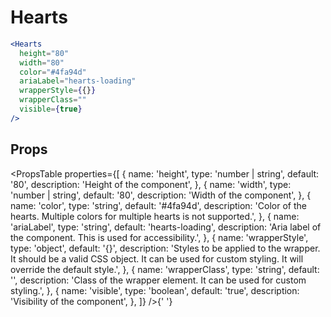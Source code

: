 ---
---


# Hearts

```jsx live
<Hearts
  height="80"
  width="80"
  color="#4fa94d"
  ariaLabel="hearts-loading"
  wrapperStyle={{}}
  wrapperClass=""
  visible={true}
/>
```

## Props

<PropsTable
  properties={[
    {
      name: 'height',
      type: 'number | string',
      default: '80',
      description: 'Height of the component',
    },
    {
      name: 'width',
      type: 'number | string',
      default: '80',
      description: 'Width of the component',
    },
    {
      name: 'color',
      type: 'string',
      default: '#4fa94d',
      description:
        'Color of the hearts. Multiple colors for multiple hearts is not supported.',
    },
    {
      name: 'ariaLabel',
      type: 'string',
      default: 'hearts-loading',
      description:
        'Aria label of the component. This is used for accessibility.',
    },
    {
      name: 'wrapperStyle',
      type: 'object',
      default: '{}',
      description:
        'Styles to be applied to the wrapper. It should be a valid CSS object. It can be used for custom styling. It will override the default style.',
    },
    {
      name: 'wrapperClass',
      type: 'string',
      default: '',
      description:
        'Class of the wrapper element. It can be used for custom styling.',
    },
    {
      name: 'visible',
      type: 'boolean',
      default: 'true',
      description: 'Visibility of the component',
    },
  ]}
/>{' '}
